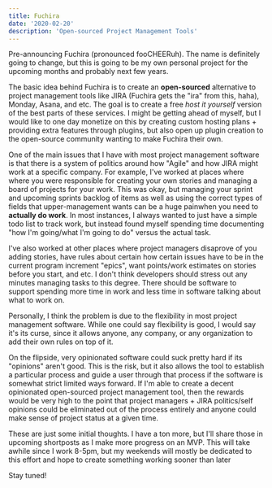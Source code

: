 ```yaml
---
title: Fuchira
date: '2020-02-20'
description: 'Open-sourced Project Management Tools'
---
```


Pre-announcing Fuchira (pronounced fooCHEERuh). The name is definitely going to change, but this is going to be my own personal project for the upcoming months and probably next few years.

The basic idea behind Fuchira is to create an **open-sourced** alternative to project management tools like JIRA (Fuchira gets the "ira" from this, haha), Monday, Asana, and etc. The goal is to create a free _host it yourself_ version of the best parts of these services. I might be getting ahead of myself, but I would like to one day monetize on this by creating custom hosting plans + providing extra features through plugins, but also open up plugin creation to the open-source community wanting to make Fuchira their own.

One of the main issues that I have with most project management software is that there is a system of politics around how "Agile" and how JIRA might work at a specific company. For example, I've worked at places where where you were responsible for creating your own stories and managing a board of projects for your work. This was okay, but managing your sprint and upcoming sprints backlog of items as well as using the correct types of fields that upper-management wants can be a huge painwhen you need to **actually do work**. In most instances, I always wanted to just have a simple todo list to track work, but instead found myself spending time documenting "how I'm going/what I'm going to do" versus the actual task.

I've also worked at other places where project managers disaprove of you adding stories, have rules about certain how certain issues have to be in the current program increment "epics", want points/work estimates on stories before you start, and etc. I don't think developers should stress out any minutes managing tasks to this degree. There should be software to support spending more time in work and less time in software talking about what to work on.

Personally, I think the problem is due to the flexibility in most project management software. While one could say flexibility is good, I would say it's its curse, since it allows anyone, any company, or any organization to add their own rules on top of it.

On the flipside, very opinionated software could suck pretty hard if its "opinions" aren't good. This is the risk, but it also allows the tool to establish a particular process and guide a user through that process if the software is somewhat strict limited ways forward. If I'm able to create a decent opinionated open-sourced project management tool, then the rewards would be very high to the point that project managers + JIRA politics/self opinions could be eliminated out of the process entirely and anyone could make sense of project status at a given time.

These are just some initial thoughts. I have a ton more, but I'll share those in upcoming shortposts as I make more progress on an MVP. This will take awhile since I work 8-5pm, but my weekends will mostly be dedicated to this effort and hope to create something working sooner than later

Stay tuned!
